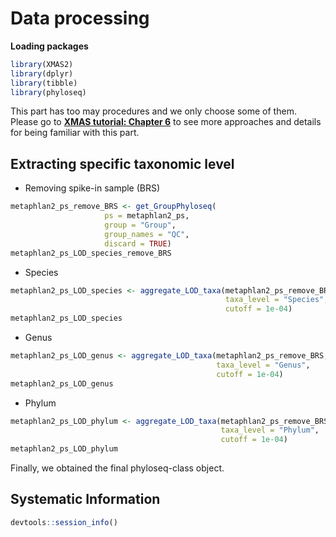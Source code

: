 # Data processing


**Loading packages**

```r
library(XMAS2)
library(dplyr)
library(tibble)
library(phyloseq)
```


This part has too may procedures and we only choose some of them. Please go to **[XMAS tutorial: Chapter 6](https://xbiomeanalysis.github.io/XMAS_tutorial/pre-processing.html)** to see more approaches and details for being familiar with this part.

## Extracting specific taxonomic level

* Removing spike-in sample (BRS)
```r
metaphlan2_ps_remove_BRS <- get_GroupPhyloseq(
                     ps = metaphlan2_ps,
                     group = "Group",
                     group_names = "QC",
                     discard = TRUE)
metaphlan2_ps_LOD_species_remove_BRS
```


* Species
```r
metaphlan2_ps_LOD_species <- aggregate_LOD_taxa(metaphlan2_ps_remove_BRS, 
                                                taxa_level = "Species", 
                                                cutoff = 1e-04)
metaphlan2_ps_LOD_species
```

* Genus
```r
metaphlan2_ps_LOD_genus <- aggregate_LOD_taxa(metaphlan2_ps_remove_BRS, 
                                              taxa_level = "Genus", 
                                              cutoff = 1e-04)
metaphlan2_ps_LOD_genus
```


* Phylum
```r
metaphlan2_ps_LOD_phylum <- aggregate_LOD_taxa(metaphlan2_ps_remove_BRS, 
                                               taxa_level = "Phylum", 
                                               cutoff = 1e-04)
metaphlan2_ps_LOD_phylum
```

Finally, we obtained the final phyloseq-class object.


## Systematic Information
```r
devtools::session_info()
```
